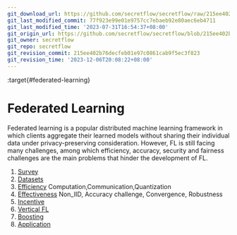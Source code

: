 ```yaml
---
git_download_url: https://github.com/secretflow/secretflow/raw/215ee402b76decfeb01e97c0861cab9f5ec3f823/docs/awesome-pets/papers/applications/ppml/fl/fl.md
git_last_modified_commit: 77f923e99e01e9757cc7ebaeb92e80aec6eb4711
git_last_modified_time: '2023-07-31T16:54:37+08:00'
git_origin_url: https://github.com/secretflow/secretflow/blob/215ee402b76decfeb01e97c0861cab9f5ec3f823/docs/awesome-pets/papers/applications/ppml/fl/fl.md
git_owner: secretflow
git_repo: secretflow
git_revision_commit: 215ee402b76decfeb01e97c0861cab9f5ec3f823
git_revision_time: '2023-12-06T20:08:22+08:00'
---
```


:target{#federated-learning}

# Federated Learning

Federated learning is a popular distributed machine learning framework in which clients aggregate their learned models without sharing their individual data under privacy-preserving consideration. However, FL is still facing many challenges, among which efficiency, accuracy, security and fairness challenges are the main problems that hinder the development of FL.

1. [Survey](survey.mdx)
2. [Datasets](datasets.mdx)
3. [Efficiency](Efficiency.mdx)
   Computation,Communication,Quantization
4. [Effectiveness](Effectiveness.mdx)
   Non\_IID, Accuracy challenge, Convergence, Robustness
5. [Incentive](incentive.mdx)
6. [Vertical FL](vertical.mdx)
7. [Boosting](boosting.mdx)
8. [Application](application.mdx)
